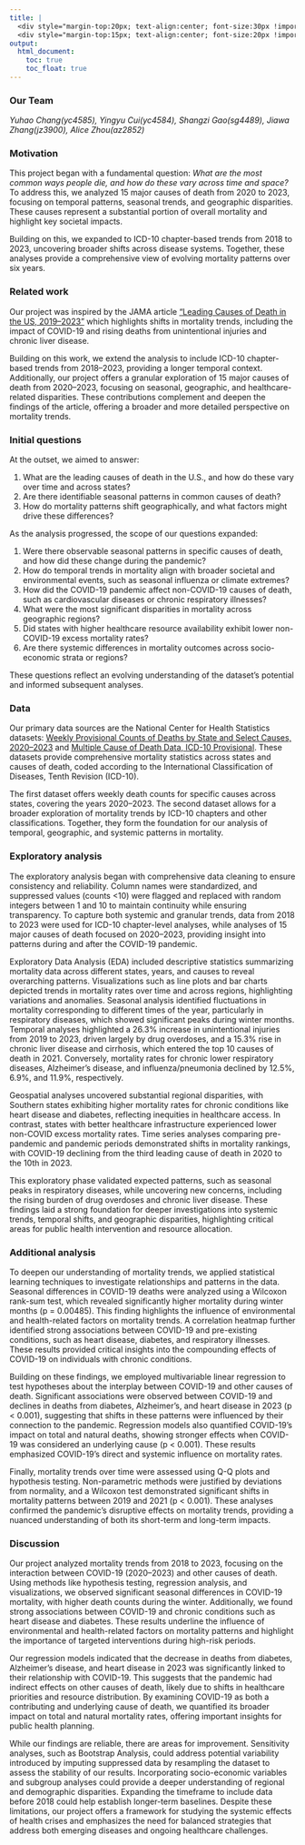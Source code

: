 ```yaml
---
title: | 
  <div style="margin-top:20px; text-align:center; font-size:30px !important;">Analyzing Trends and Patterns in Mortality Data</div>
  <div style="margin-top:15px; text-align:center; font-size:20px !important;">A Study on Causes of Death Across U.S. States from 2020 to 2023</div>
output:
  html_document:
    toc: true
    toc_float: true
---
```


### Our Team

*Yuhao Chang(yc4585), Yingyu Cui(yc4584), Shangzi Gao(sg4489), Jiawa Zhang(jz3900), Alice Zhou(az2852)*  

### Motivation  

This project began with a fundamental question: *What are the most common ways people die, and how do these vary across time and space?* To address this, we analyzed 15 major causes of death from 2020 to 2023, focusing on temporal patterns, seasonal trends, and geographic disparities. These causes represent a substantial portion of overall mortality and highlight key societal impacts.

Building on this, we expanded to ICD-10 chapter-based trends from 2018 to 2023, uncovering broader shifts across disease systems. Together, these analyses provide a comprehensive view of evolving mortality patterns over six years.

### Related work  

Our project was inspired by the JAMA article ["Leading Causes of Death in the US, 2019–2023"](https://jamanetwork.com/journals/jama/fullarticle/2822207) which highlights shifts in mortality trends, including the impact of COVID-19 and rising deaths from unintentional injuries and chronic liver disease.  

Building on this work, we extend the analysis to include ICD-10 chapter-based trends from 2018–2023, providing a longer temporal context. Additionally, our project offers a granular exploration of 15 major causes of death from 2020–2023, focusing on seasonal, geographic, and healthcare-related disparities. These contributions complement and deepen the findings of the article, offering a broader and more detailed perspective on mortality trends.  

### Initial questions  

At the outset, we aimed to answer:  

1. What are the leading causes of death in the U.S., and how do these vary over time and across states?  
2. Are there identifiable seasonal patterns in common causes of death?  
3. How do mortality patterns shift geographically, and what factors might drive these differences?    

As the analysis progressed, the scope of our questions expanded:  

1. Were there observable seasonal patterns in specific causes of death, and how did these change during the pandemic?  
2. How do temporal trends in mortality align with broader societal and environmental events, such as seasonal influenza or climate extremes?  
3. How did the COVID-19 pandemic affect non-COVID-19 causes of death, such as cardiovascular diseases or chronic respiratory illnesses?  
4. What were the most significant disparities in mortality across geographic regions?  
5. Did states with higher healthcare resource availability exhibit lower non-COVID-19 excess mortality rates?   
6. Are there systemic differences in mortality outcomes across socio-economic strata or regions?   

These questions reflect an evolving understanding of the dataset's potential and informed subsequent analyses.  

### Data  

Our primary data sources are the National Center for Health Statistics datasets: [Weekly Provisional Counts of Deaths by State and Select Causes, 2020–2023](https://data.cdc.gov/NCHS/Weekly-Provisional-Counts-of-Deaths-by-State-and-S/muzy-jte6/about_data) and [Multiple Cause of Death Data, ICD-10 Provisional](https://wonder.cdc.gov/wonder/help/mcd-provisional.html). These datasets provide comprehensive mortality statistics across states and causes of death, coded according to the International Classification of Diseases, Tenth Revision (ICD-10).

The first dataset offers weekly death counts for specific causes across states, covering the years 2020–2023. The second dataset allows for a broader exploration of mortality trends by ICD-10 chapters and other classifications. Together, they form the foundation for our analysis of temporal, geographic, and systemic patterns in mortality.

### Exploratory analysis  

The exploratory analysis began with comprehensive data cleaning to ensure consistency and reliability. Column names were standardized, and suppressed values (counts <10) were flagged and replaced with random integers between 1 and 10 to maintain continuity while ensuring transparency. To capture both systemic and granular trends, data from 2018 to 2023 were used for ICD-10 chapter-level analyses, while analyses of 15 major causes of death focused on 2020–2023, providing insight into patterns during and after the COVID-19 pandemic.  

Exploratory Data Analysis (EDA) included descriptive statistics summarizing mortality data across different states, years, and causes to reveal overarching patterns. Visualizations such as line plots and bar charts depicted trends in mortality rates over time and across regions, highlighting variations and anomalies. Seasonal analysis identified fluctuations in mortality corresponding to different times of the year, particularly in respiratory diseases, which showed significant peaks during winter months. Temporal analyses highlighted a 26.3% increase in unintentional injuries from 2019 to 2023, driven largely by drug overdoses, and a 15.3% rise in chronic liver disease and cirrhosis, which entered the top 10 causes of death in 2021. Conversely, mortality rates for chronic lower respiratory diseases, Alzheimer’s disease, and influenza/pneumonia declined by 12.5%, 6.9%, and 11.9%, respectively.  

Geospatial analyses uncovered substantial regional disparities, with Southern states exhibiting higher mortality rates for chronic conditions like heart disease and diabetes, reflecting inequities in healthcare access. In contrast, states with better healthcare infrastructure experienced lower non-COVID excess mortality rates. Time series analyses comparing pre-pandemic and pandemic periods demonstrated shifts in mortality rankings, with COVID-19 declining from the third leading cause of death in 2020 to the 10th in 2023.  

This exploratory phase validated expected patterns, such as seasonal peaks in respiratory diseases, while uncovering new concerns, including the rising burden of drug overdoses and chronic liver disease. These findings laid a strong foundation for deeper investigations into systemic trends, temporal shifts, and geographic disparities, highlighting critical areas for public health intervention and resource allocation.  

### Additional analysis  

To deepen our understanding of mortality trends, we applied statistical learning techniques to investigate relationships and patterns in the data. Seasonal differences in COVID-19 deaths were analyzed using a Wilcoxon rank-sum test, which revealed significantly higher mortality during winter months (p = 0.00485). This finding highlights the influence of environmental and health-related factors on mortality trends. A correlation heatmap further identified strong associations between COVID-19 and pre-existing conditions, such as heart disease, diabetes, and respiratory illnesses. These results provided critical insights into the compounding effects of COVID-19 on individuals with chronic conditions.  

Building on these findings, we employed multivariable linear regression to test hypotheses about the interplay between COVID-19 and other causes of death. Significant associations were observed between COVID-19 and declines in deaths from diabetes, Alzheimer’s, and heart disease in 2023 (p < 0.001), suggesting that shifts in these patterns were influenced by their connection to the pandemic. Regression models also quantified COVID-19’s impact on total and natural deaths, showing stronger effects when COVID-19 was considered an underlying cause (p < 0.001). These results emphasized COVID-19’s direct and systemic influence on mortality rates.  

Finally, mortality trends over time were assessed using Q-Q plots and hypothesis testing. Non-parametric methods were justified by deviations from normality, and a Wilcoxon test demonstrated significant shifts in mortality patterns between 2019 and 2021 (p < 0.001). These analyses confirmed the pandemic’s disruptive effects on mortality trends, providing a nuanced understanding of both its short-term and long-term impacts.  

### Discussion  

Our project analyzed mortality trends from 2018 to 2023, focusing on the interaction between COVID-19 (2020–2023) and other causes of death. Using methods like hypothesis testing, regression analysis, and visualizations, we observed significant seasonal differences in COVID-19 mortality, with higher death counts during the winter. Additionally, we found strong associations between COVID-19 and chronic conditions such as heart disease and diabetes. These results underline the influence of environmental and health-related factors on mortality patterns and highlight the importance of targeted interventions during high-risk periods.  

Our regression models indicated that the decrease in deaths from diabetes, Alzheimer’s disease, and heart disease in 2023 was significantly linked to their relationship with COVID-19. This suggests that the pandemic had indirect effects on other causes of death, likely due to shifts in healthcare priorities and resource distribution. By examining COVID-19 as both a contributing and underlying cause of death, we quantified its broader impact on total and natural mortality rates, offering important insights for public health planning.  

While our findings are reliable, there are areas for improvement. Sensitivity analyses, such as Bootstrap Analysis, could address potential variability introduced by imputing suppressed data by resampling the dataset to assess the stability of our results. Incorporating socio-economic variables and subgroup analyses could provide a deeper understanding of regional and demographic disparities. Expanding the timeframe to include data before 2018 could help establish longer-term baselines. Despite these limitations, our project offers a framework for studying the systemic effects of health crises and emphasizes the need for balanced strategies that address both emerging diseases and ongoing healthcare challenges.  
